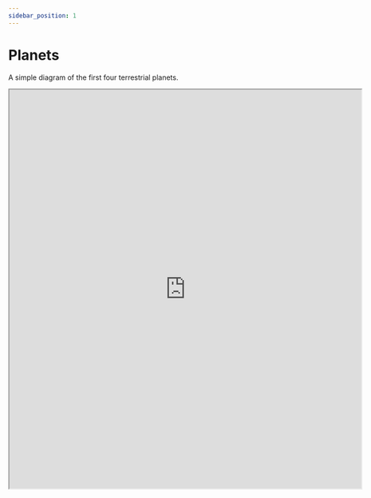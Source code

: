 ```yaml
---
sidebar_position: 1
---
```


# Planets

A simple diagram of the first four terrestrial planets.

<iframe
  width="140%"
  height="800vh"
  allow="clipboard-write"
  src="https://playground.solidjs.com/anonymous/84e40b06-f892-4243-8930-0370a6af5f72"
/>
